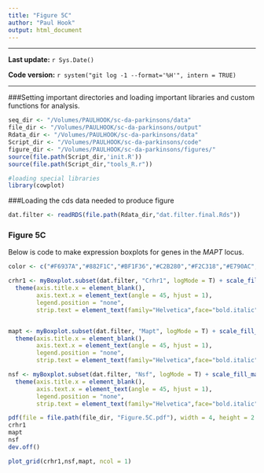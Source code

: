 ```yaml
---
title: "Figure 5C"
author: "Paul Hook"
output: html_document
---
```


***
**Last update:** `r Sys.Date()`

**Code version:** `r system("git log -1 --format='%H'", intern = TRUE)`  

***

###Setting important directories and loading important libraries and custom functions for analysis.
```r
seq_dir <- "/Volumes/PAULHOOK/sc-da-parkinsons/data"
file_dir <- "/Volumes/PAULHOOK/sc-da-parkinsons/output"
Rdata_dir <- "/Volumes/PAULHOOK/sc-da-parkinsons/data"
Script_dir <- "/Volumes/PAULHOOK/sc-da-parkinsons/code"
figure_dir <- "/Volumes/PAULHOOK/sc-da-parkinsons/figures/"
source(file.path(Script_dir,'init.R'))
source(file.path(Script_dir,"tools_R.r"))

#loading special libraries
library(cowplot)
```

###Loading the cds data needed to produce figure
```r
dat.filter <- readRDS(file.path(Rdata_dir,"dat.filter.final.Rds"))
```

### Figure 5C
Below is code to make expression boxplots for genes in the _MAPT_ locus.
```r

color <- c("#F6937A","#882F1C","#BF1F36","#C2B280","#F2C318","#E790AC","#F18421","#0168A5","#848483","#A4CAEB","#885793","#008957","#222222")

crhr1 <- myBoxplot.subset(dat.filter, "Crhr1", logMode = T) + scale_fill_manual(values = color, name = "Subset Cluster") + scale_y_continuous(breaks = c(0,1,2,3,4,5))+
  theme(axis.title.x = element_blank(),
        axis.text.x = element_text(angle = 45, hjust = 1),
        legend.position = "none",
        strip.text = element_text(family="Helvetica",face="bold.italic",size=14))


mapt <- myBoxplot.subset(dat.filter, "Mapt", logMode = T) + scale_fill_manual(values = color, name = "Subset Cluster") + scale_y_continuous(breaks = c(0,1,2,3,4,5))+
  theme(axis.title.x = element_blank(),
        axis.text.x = element_text(angle = 45, hjust = 1),
        legend.position = "none",
        strip.text = element_text(family="Helvetica",face="bold.italic",size=14))

nsf <- myBoxplot.subset(dat.filter, "Nsf", logMode = T) + scale_fill_manual(values = color, name = "Subset Cluster") + scale_y_continuous(breaks = c(0,1,2,3,4,5))+
  theme(axis.title.x = element_blank(),
        axis.text.x = element_text(angle = 45, hjust = 1),
        legend.position = "none",
        strip.text = element_text(family="Helvetica",face="bold.italic",size=14))

pdf(file = file.path(file_dir, "Figure.5C.pdf"), width = 4, height = 2.5)
crhr1
mapt
nsf
dev.off()

plot_grid(crhr1,nsf,mapt, ncol = 1)
```